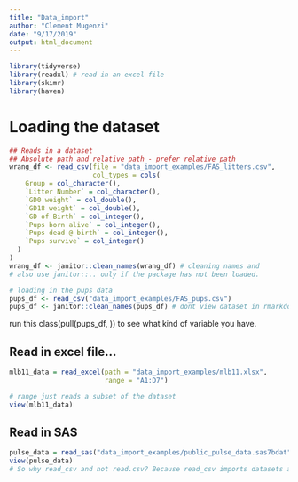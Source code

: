 ```yaml
---
title: "Data_import"
author: "Clement Mugenzi"
date: "9/17/2019"
output: html_document
---
```


```r
library(tidyverse)
library(readxl) # read in an excel file 
library(skimr)
library(haven)
```

# Loading the dataset

```r
## Reads in a dataset
## Absolute path and relative path - prefer relative path
wrang_df <- read_csv(file = "data_import_examples/FAS_litters.csv",
                     col_types = cols(
    Group = col_character(),
    `Litter Number` = col_character(),
    `GD0 weight` = col_double(),
    `GD18 weight` = col_double(),
    `GD of Birth` = col_integer(),
    `Pups born alive` = col_integer(),
    `Pups dead @ birth` = col_integer(),
    `Pups survive` = col_integer()
  )
)
wrang_df <- janitor::clean_names(wrang_df) # cleaning names and 
# also use janitor::.. only if the package has not been loaded.


```


```r
# loading in the pups data
pups_df <- read_csv("data_import_examples/FAS_pups.csv")
pups_df <- janitor::clean_names(pups_df) # dont view dataset in rmarkdown

```

run this class(pull(pups_df, )) to see what kind of variable you have.

## Read in excel file...

```r
mlb11_data = read_excel(path = "data_import_examples/mlb11.xlsx",
                        range = "A1:D7") 

# range just reads a subset of the dataset
view(mlb11_data)
```

## Read in SAS

```r
pulse_data = read_sas("data_import_examples/public_pulse_data.sas7bdat")
view(pulse_data)
# So why read_csv and not read.csv? Because read_csv imports datasets as a tibble, not a dataframe whereas read.csv imports data as dataframes.
```

